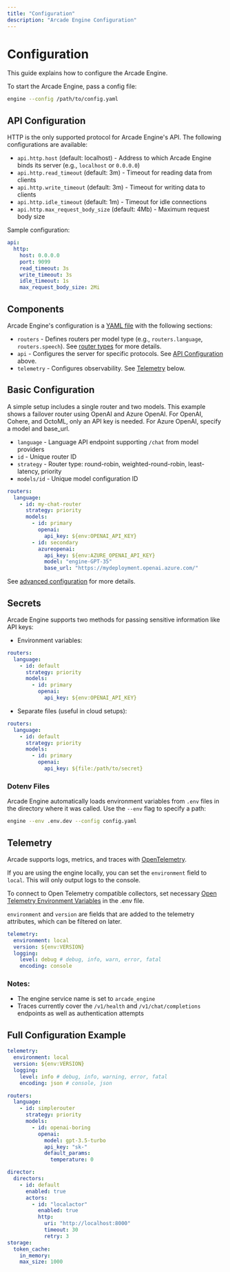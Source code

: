 ```yaml
---
title: "Configuration"
description: "Arcade Engine Configuration"
---
```


# Configuration

This guide explains how to configure the Arcade Engine.

To start the Arcade Engine, pass a config file:

```bash
engine --config /path/to/config.yaml
```

## API Configuration

HTTP is the only supported protocol for Arcade Engine's API. The following configurations are available:

- `api.http.host` (default: localhost) - Address to which Arcade Engine binds its server (e.g., `localhost` or `0.0.0.0`)
- `api.http.read_timeout` (default: 3m) - Timeout for reading data from clients
- `api.http.write_timeout` (default: 3m) - Timeout for writing data to clients
- `api.http.idle_timeout` (default: 1m) - Timeout for idle connections
- `api.http.max_request_body_size` (default: 4Mb) - Maximum request body size

Sample configuration:

```yaml
api:
  http:
    host: 0.0.0.0
    port: 9099
    read_timeout: 3s
    write_timeout: 3s
    idle_timeout: 1s
    max_request_body_size: 2Mi
```

## Components

Arcade Engine's configuration is a [YAML file](https://yaml.org/) with the following sections:

- `routers` - Defines routers per model type (e.g., `routers.language`, `routers.speech`). See [router types](/essentials/routers) for more details.
- `api` - Configures the server for specific protocols. See [API Configuration](#api-configuration) above.
- `telemetry` - Configures observability. See [Telemetry](#telemetry) below.

## Basic Configuration

A simple setup includes a single router and two models. This example shows a failover router using OpenAI and Azure OpenAI. For OpenAI, Cohere, and OctoML, only an API key is needed. For Azure OpenAI, specify a model and base_url.

- `language` - Language API endpoint supporting `/chat` from model providers
- `id` - Unique router ID
- `strategy` - Router type: round-robin, weighted-round-robin, least-latency, priority
- `models/id` - Unique model configuration ID

```yaml
routers:
  language:
    - id: my-chat-router
      strategy: priority
      models:
        - id: primary
          openai:
            api_key: ${env:OPENAI_API_KEY}
        - id: secondary
          azureopenai:
            api_key: ${env:AZURE_OPENAI_API_KEY}
            model: "engine-GPT-35"
            base_url: "https://mydeployment.openai.azure.com/"
```

See [advanced configuration](/essentials/configuration#advanced-configuration) for more details.

## Secrets

Arcade Engine supports two methods for passing sensitive information like API keys:

- Environment variables:

```yaml
routers:
  language:
    - id: default
      strategy: priority
      models:
        - id: primary
          openai:
            api_key: ${env:OPENAI_API_KEY}
```

- Separate files (useful in cloud setups):

```yaml
routers:
  language:
    - id: default
      strategy: priority
      models:
        - id: primary
          openai:
            api_key: ${file:/path/to/secret}
```

### Dotenv Files

Arcade Engine automatically loads environment variables from `.env` files in the directory where it was called. Use the `--env` flag to specify a path:

```bash
engine --env .env.dev --config config.yaml
```

## Telemetry

Arcade supports logs, metrics, and traces with [OpenTelemetry](https://opentelemetry.io/).

If you are using the engine locally, you can set the `environment` field to `local`. This will only output logs to the console.

To connect to Open Telemetry compatible collectors, set necessary [Open Telemetry Environment Variables](https://opentelemetry.io/docs/specs/otel/configuration/sdk-environment-variables/) in the .env file.

`environment` and `version` are fields that are added to the telemetry attributes, which can be filtered on later.

```yaml
telemetry:
  environment: local
  version: ${env:VERSION}
  logging:
    level: debug # debug, info, warn, error, fatal
    encoding: console
```

### Notes:

- The engine service name is set to `arcade_engine`
- Traces currently cover the `/v1/health` and `/v1/chat/completions` endpoints as well as authentication attempts

## Full Configuration Example

```yaml
telemetry:
  environment: local
  version: ${env:VERSION}
  logging:
    level: info # debug, info, warning, error, fatal
    encoding: json # console, json

routers:
  language:
    - id: simplerouter
      strategy: priority
      models:
        - id: openai-boring
          openai:
            model: gpt-3.5-turbo
            api_key: "sk-"
            default_params:
              temperature: 0

director:
  directors:
    - id: default
      enabled: true
      actors:
        - id: "localactor"
          enabled: true
          http:
            uri: "http://localhost:8000"
            timeout: 30
            retry: 3
storage:
  token_cache:
    in_memory:
    max_size: 1000
```
